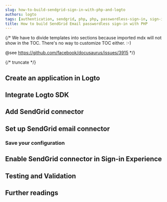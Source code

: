 ```yaml
---
slug: how-to-build-sendgrid-sign-in-with-php-and-logto
authors: logto
tags: [authentication, sendgrid, php, php, passwordless-sign-in, sign-in, login]
title: How to build SendGrid Email passwordless sign-in with PHP
---
```


{/*
  We have to divide templates into sections because imported mdx will not show in the TOC.
  There's no way to customize TOC either. :-)

  @see https://github.com/facebook/docusaurus/issues/3915
*/}



{/* truncate */}

<Intro connector={connector} sdk="PHP" link="https://www.php.net/" />

## Create an application in Logto

<CreateApplication type="Traditional web" framework="Laravel" />

## Integrate Logto SDK

<IntegrateSdk />

## Add SendGrid connector

<AddPasswordlessConnector
  connector={connector}
  connectorType="Email"
  passwordlessSignUpIdentifier="Email address"
/>

## Set up SendGrid email connector

<ConnectorGuide />

### Save your configuration

<SaveYourConfiguration connector={connector} />

## Enable SendGrid connector in Sign-in Experience

<EnablePasswordlessConnector
  connectorType="Email"
  passwordlessSignUpIdentifier="Email address"
/>

## Testing and Validation

<TestingAndValidation connector={connector} sdk="PHP" />

## Further readings

<FurtherReadings />